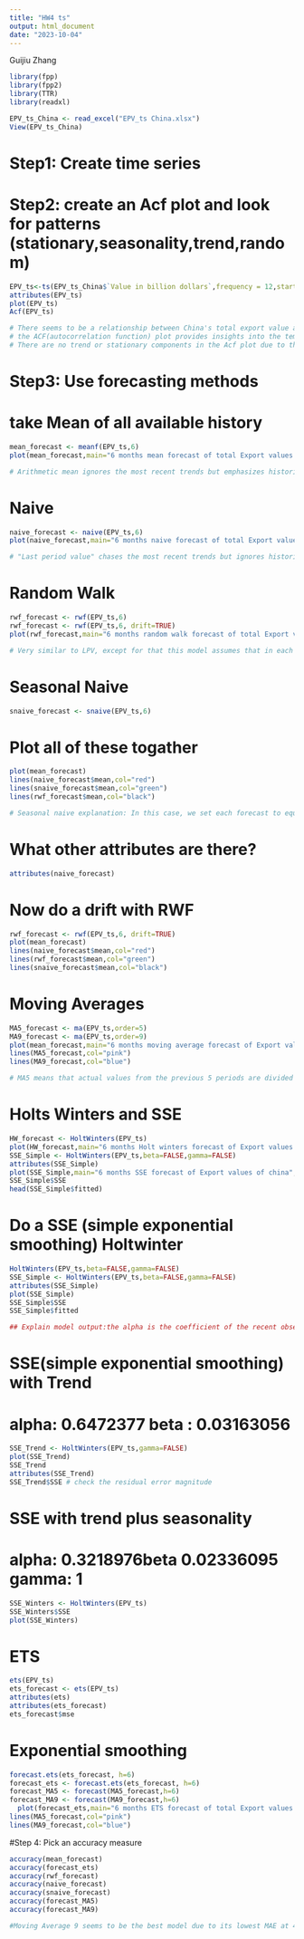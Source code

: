 ---
title: "HW4 ts"
output: html_document
date: "2023-10-04"
---
Guijiu Zhang

```{r}
library(fpp)
library(fpp2)
library(TTR)
library(readxl)

EPV_ts_China <- read_excel("EPV_ts China.xlsx")
View(EPV_ts_China)
```

# Step1: Create time series
# Step2: create an Acf plot and look for patterns (stationary,seasonality,trend,random)
```{r}
EPV_ts<-ts(EPV_ts_China$`Value in billion dollars`,frequency = 12,start = c(2018,9))
attributes(EPV_ts)
plot(EPV_ts)
Acf(EPV_ts) 

# There seems to be a relationship between China's total export value and time because he significance line is slightly higher than 0.2.
# the ACF(autocorrelation function) plot provides insights into the temporal dependencies within the data. The y-axis represents autocorrelation coefficients, and the x-axis represents lags.
# There are no trend or stationary components in the Acf plot due to the lack of trends of gradually declining or increasing autocorrelation values with increasing lags and stationary pattern, as there are spikes in lag 11 and 12. But, it seems there is some seasonality given that one of the spikes surpasses 0.2. That is, total export value would significantly increase each december from 2018 to 2022
```

# Step3: Use forecasting methods
# take Mean of all available history
```{r}
mean_forecast <- meanf(EPV_ts,6)
plot(mean_forecast,main="6 months mean forecast of total Export values of China",ylab="EPV in billion $",xlab="forecast from Aug 2023 - Feb 2024")

# Arithmetic mean ignores the most recent trends but emphasizes historical data. If fluctuations are truly random (no trend & seasonality), Arithmetic mean is the best model. The arithmetic mean outperforms last period value on both MAD  and MSE. Here, the total export values of China are very likely to drop from around $280 Billion to $250 Billion in a half-year duration since Aug 2023. 
```

# Naive
```{r}
naive_forecast <- naive(EPV_ts,6)
plot(naive_forecast,main="6 months naive forecast of total Export values of CHina",ylab="EPV in billion $",xlab = "forecast from Aug 2023 - Feb 2024")

# "Last period value" chases the most recent trends but ignores historical data. If fluctuations are not random (there is a trend or seasonality), the Last period value can be better than the arithmetic mean. Here, we expect the export values of the country from Aug 2023 to Feb 2024 to be on the same level as of July 2023.
```

# Random Walk
```{r}
rwf_forecast <- rwf(EPV_ts,6)
rwf_forecast <- rwf(EPV_ts,6, drift=TRUE)
plot(rwf_forecast,main="6 months random walk forecast of total Export values of CHina",ylab="EPV in billion $",xlab = "forecast from Aug 2023 - Feb 2024")

# Very similar to LPV, except for that this model assumes that in each period the variable takes a random step away from its previous value. Still, the export values of China under this forecast are expected to be around $280 Billion
```

# Seasonal Naive
```{r}
snaive_forecast <- snaive(EPV_ts,6)
```

# Plot all of these togather
```{r}
plot(mean_forecast)
lines(naive_forecast$mean,col="red")
lines(snaive_forecast$mean,col="green")
lines(rwf_forecast$mean,col="black")

# Seasonal naive explanation: In this case, we set each forecast to equal the last observed value from the same season (e.g., the same month of the previous year). For instance, in Feb 2023 the export values of China dropped to around $220 Billion, and we expect the same to happen in Feb 2024
```

# What other attributes are there?
```{r}
attributes(naive_forecast)
```

# Now do a drift with RWF
```{r}
rwf_forecast <- rwf(EPV_ts,6, drift=TRUE)
plot(mean_forecast)
lines(naive_forecast$mean,col="red")
lines(rwf_forecast$mean,col="green")
lines(snaive_forecast$mean,col="black")

```

# Moving Averages
```{r}
MA5_forecast <- ma(EPV_ts,order=5)
MA9_forecast <- ma(EPV_ts,order=9)
plot(mean_forecast,main="6 months moving average forecast of Export values of China",ylab="EPV in billion $",xlab = "forecast from Aug 2023 - Feb 2024")
lines(MA5_forecast,col="pink")
lines(MA9_forecast,col="blue")

# MA5 means that actual values from the previous 5 periods are divided by 5. MA5 focuses more on recen data and are more responsive. Order 9 focuses more on historical data
```

# Holts Winters and SSE
```{r}
HW_forecast <- HoltWinters(EPV_ts)
plot(HW_forecast,main="6 months Holt winters forecast of Export values of CHina",ylab="EPV in billion $",xlab = "forecast from Aug 2023 - Feb 2024")
SSE_Simple <- HoltWinters(EPV_ts,beta=FALSE,gamma=FALSE)
attributes(SSE_Simple)
plot(SSE_Simple,main="6 months SSE forecast of Export values of china",ylab="EPV in billion $",xlab = "forecast from Aug 2023 - Feb 2024")
SSE_Simple$SSE
head(SSE_Simple$fitted)
```

# Do a SSE (simple exponential smoothing) Holtwinter
```{r}
HoltWinters(EPV_ts,beta=FALSE,gamma=FALSE)
SSE_Simple <- HoltWinters(EPV_ts,beta=FALSE,gamma=FALSE)
attributes(SSE_Simple)
plot(SSE_Simple)
SSE_Simple$SSE
SSE_Simple$fitted

## Explain model output:the alpha is the coefficient of the recent observation. If alpha is less than 0.5, then the result of the forecast emphasizes more on historical data. Otherwise, it focuses more on recent data. In this case, alpha of 0.519 means that the forecast of the future 6 months of export value of China focuses more on recent data
```

# SSE(simple exponential smoothing) with Trend

# alpha: 0.6472377 beta : 0.03163056
```{r}
SSE_Trend <- HoltWinters(EPV_ts,gamma=FALSE)
plot(SSE_Trend)
SSE_Trend
attributes(SSE_Trend)
SSE_Trend$SSE # check the residual error magnitude
```

# SSE with trend plus seasonality

# alpha: 0.3218976beta 0.02336095 gamma: 1
```{r}
SSE_Winters <- HoltWinters(EPV_ts)
SSE_Winters$SSE
plot(SSE_Winters)
```

# ETS
```{r}
ets(EPV_ts)
ets_forecast <- ets(EPV_ts)
attributes(ets)
attributes(ets_forecast)
ets_forecast$mse
```

# Exponential smoothing
```{r}
forecast.ets(ets_forecast, h=6)
forecast_ets <- forecast.ets(ets_forecast, h=6)
forecast_MA5 <- forecast(MA5_forecast,h=6)
forecast_MA9 <- forecast(MA9_forecast,h=6)
  plot(forecast_ets,main="6 months ETS forecast of total Export values of china",ylab="EPV in billion $",xlab = "forecast from Aug 2023 - Feb 2024")
lines(MA5_forecast,col="pink")
lines(MA9_forecast,col="blue")
```

#Step 4: Pick an accuracy measure
```{r}
accuracy(mean_forecast)
accuracy(forecast_ets)
accuracy(rwf_forecast)
accuracy(naive_forecast)
accuracy(snaive_forecast)
accuracy(forecast_MA5)
accuracy(forecast_MA9)

#Moving Average 9 seems to be the best model due to its lowest MAE at 4.31. A forecast model with the lowest Mean Absolute Error (MAE) is often considered the best among the models being compared in terms of MAE. MAE measures the average magnitude of errors between the forecasts and the actual observed values.
```
